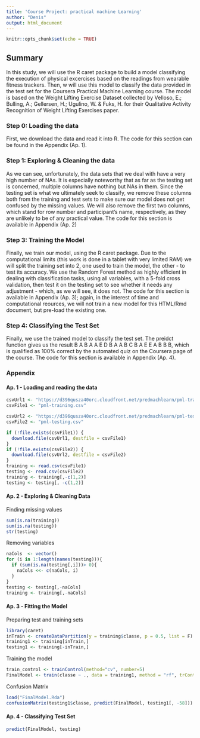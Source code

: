 ---
title: 'Course Project: practical machine Learning'
author: "Denis"
output: html_document
---

```{r setup, include=FALSE}
knitr::opts_chunk$set(echo = TRUE)
```

## Summary

In this study, we will use the R caret package to build a model classifying the execution of physical excercises based on the readings from wearable fitness trackers. Then, w will use this model to classify the data provided in the test set for the Coursera Practical Machine Learning course. The model is based on the Weight Lifting Exercise Dataset collected by Velloso, E.; Bulling, A.; Gellersen, H.; Ugulino, W. & Fuks, H. for their Qualitative Activity Recognition of Weight Lifting Exercises paper.

### Step 0: Loading the data

First, we download the data and read it into R. The code for this section can be found in the Appendix (Ap. 1).

### Step 1: Exploring & Cleaning the data

As we can see, unfortunately, the data sets that we deal with have a very high number of NAs. It is especially noteworthy that as far as the testing set is concerned, multiple columns have nothing but NAs in them. Since the testing set is what we ultimately seek to classify, we remove these columns both from the training and test sets to make sure our model does not get confused by the missing values. We will also remove the first two columns, which stand for row number and participant's name, respectively, as they are unlikely to be of any practical value. The code for this section is available in Appendix (Ap. 2)

### Step 3: Training the Model

Finally, we train our model, using the R caret package. Due to the computational limits (this work is done in a tablet with very limited RAM) we will split the training set into 2, one used to train the model, the other - to test its accuracy. We use the Random Forest method as highly efficient in dealing with classification tasks, using all variables, with a 5-fold cross validation, then test it on the testing set to see whether it needs any adjustment - which, as we will see, it does not. The code for this section is available in Appendix (Ap. 3); again, in the interest of time and computational reources, we will not train a new model for this HTML/Rmd document, but pre-load the existing one. 

### Step 4: Classifying the Test Set

Finally, we use the trained model to classify the test set. The preidct function gives us the result B A B A A E D B A A B C B A E E A B B B, which is qualified as 100% correct by the automated quiz on the Coursera page of the course. The code for this section is available in Appendix (Ap. 4).

### Appendix

#### Ap. 1 - Loading and reading the data
```{r load data}
csvUrl1 <- "https://d396qusza40orc.cloudfront.net/predmachlearn/pml-training.csv"
csvFile1 <- "pml-training.csv"

csvUrl2 <- "https://d396qusza40orc.cloudfront.net/predmachlearn/pml-testing.csv"
csvFile2 <- "pml-testing.csv"

if (!file.exists(csvFile1)) {
  download.file(csvUrl1, destfile = csvFile1)
}
if (!file.exists(csvFile2)) {
  download.file(csvUrl2, destfile = csvFile2)
}
training <- read.csv(csvFile1)
testing <- read.csv(csvFile2)
training <- training[,-c(1,2)]
testing <- testing[, -c(1,2)]
```

#### Ap. 2 - Exploring & Cleaning Data

Finding missing values
```{r NAs, echo=T}
sum(is.na(training))
sum(is.na(testing))
str(testing)
```

Removing variables 
```{r cleanup, echo = T}
naCols  <- vector()
for (i in 1:length(names(testing))){
  if (sum(is.na(testing[,i]))> 0){
    naCols <<- c(naCols, i)
  }
}
testing <- testing[,-naCols]
training <- training[,-naCols]
```

#### Ap. 3 - Fitting the Model

Preparing test and training sets
```{r model}
library(caret)
inTrain <- createDataPartition(y = training$classe, p = 0.5, list = F)
training1 <- training[inTrain,]
testing1 <- training[-inTrain,]
```

Training the model
```{r train, eval = FALSE}
train_control <- trainControl(method="cv", number=5)
FinalModel <- train(classe ~ ., data = training1, method = "rf", trControl = train_control)
```

Confusion Matrix
```{r confusion}
load("FinalModel.Rda")
confusionMatrix(testing1$classe, predict(FinalModel, testing1[, -58]))
```

#### Ap. 4 - Classifying Test Set
```{r classify}
predict(FinalModel, testing)
```